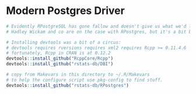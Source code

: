 Modern Postgres Driver
======================

```r
# Evidently RPostgreSQL has gone fallow and doesn't give us what we'd like in the way of bind parameters.
# Hadley Wickam and co are on the case with RPostgres, but it's a bit bleeding edge.

# Installing devtools was a bit of a circus:
# devtools requires rversions requires xml2 requires Rcpp >= 0.11.4.6
# fortunately, Rcpp in CRAN is at 0.12.2
devtools::install_github("RcppCore/Rcpp")
devtools::install_github("rstats-db/DBI")

# copy from Makevars in this directory to ~/.R/Makevars
# to help the configure script use pkg-config to find stuff.
devtools::install_github("rstats-db/RPostgres")
```
